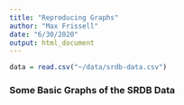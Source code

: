 ```yaml
---
title: "Reproducing Graphs"
author: "Max Frissell"
date: "6/30/2020"
output: html_document
---
```


``` r
data = read.csv("~/data/srdb-data.csv")
```

### Some Basic Graphs of the SRDB Data